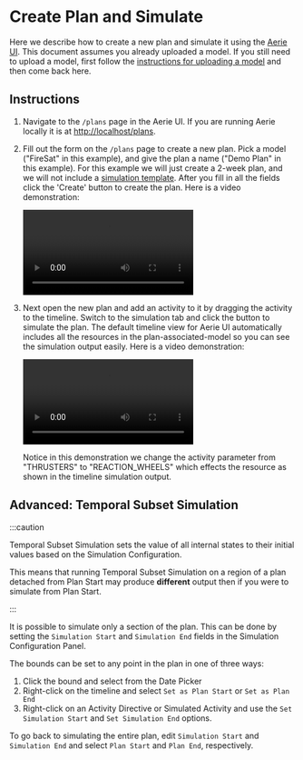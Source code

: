 
# Create Plan and Simulate

Here we describe how to create a new plan and simulate it using the [Aerie UI](https://github.com/NASA-AMMOS/aerie-ui).
This document assumes you already uploaded a model. If you still need to upload a model, first follow the [instructions for uploading a model](../upload-mission-model) and then come back here.

## Instructions

1. Navigate to the `/plans` page in the Aerie UI. If you are running Aerie locally it is at [http://localhost/plans](http://localhost/plans).

1. Fill out the form on the `/plans` page to create a new plan. Pick a model ("FireSat" in this example), and give the plan a name ("Demo Plan" in this example). For this example we will just create a 2-week plan, and we will not include a [simulation template](../../mission-modeling/configuration). After you fill in all the fields click the 'Create' button to create the plan. Here is a video demonstration:

   <video controls>
     <source src={createPlan} type="video/webm" />
   </video>

1. Next open the new plan and add an activity to it by dragging the activity to the timeline. Switch to the simulation tab and click the button to simulate the plan. The default timeline view for Aerie UI automatically includes all the resources in the plan-associated-model so you can see the simulation output easily. Here is a video demonstration:

   <video controls>
     <source src={firstSimulation} type="video/webm" />
   </video>

   Notice in this demonstration we change the activity parameter from "THRUSTERS" to "REACTION_WHEELS" which effects the resource as shown in the timeline simulation output.

## Advanced: Temporal Subset Simulation

:::caution

Temporal Subset Simulation sets the value of all internal states to their initial values based on the Simulation Configuration.

This means that running Temporal Subset Simulation on a region of a plan detached from Plan Start may produce **different** output then if you were to simulate from Plan Start.

:::

It is possible to simulate only a section of the plan. This can be done by setting the `Simulation Start` and `Simulation End` fields in the Simulation Configuration Panel.

The bounds can be set to any point in the plan in one of three ways:

1. Click the bound and select from the Date Picker
2. Right-click on the timeline and select `Set as Plan Start` or `Set as Plan End`
3. Right-click on an Activity Directive or Simulated Activity and use the `Set Simulation Start` and `Set Simulation End` options.

To go back to simulating the entire plan, edit `Simulation Start` and `Simulation End` and select `Plan Start` and `Plan End`, respectively.
